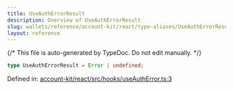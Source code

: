 ```yaml
---
title: UseAuthErrorResult
description: Overview of UseAuthErrorResult
slug: wallets/reference/account-kit/react/type-aliases/UseAuthErrorResult
layout: reference
---
```


{/* This file is auto-generated by TypeDoc. Do not edit manually. */}

```ts
type UseAuthErrorResult = Error | undefined;
```

Defined in: [account-kit/react/src/hooks/useAuthError.ts:3](https://github.com/alchemyplatform/aa-sdk/blob/c1a84188d03473acac2fdb49fb7cd7fdba73169b/account-kit/react/src/hooks/useAuthError.ts#L3)
